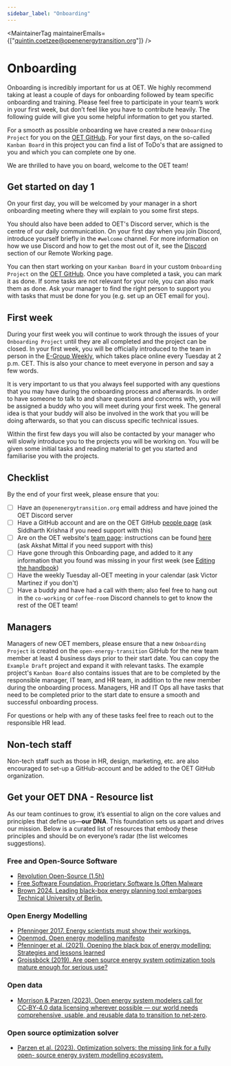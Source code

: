 ```yaml
---
sidebar_label: "Onboarding"
---
```



<MaintainerTag maintainerEmails={["quintin.coetzee@openenergytransition.org"]} />

# Onboarding

Onboarding is incredibly important for us at OET. We highly recommend taking at least a couple of days for onboarding followed by team specific onboarding and training. 
Please feel free to participate in your team’s work in your first week, but don’t feel like you have to contribute heavily. 
The following guide will give you some helpful information to get you started. 

For a smooth as possible onboarding we have created a new `Onboarding Project` for you on the [OET GitHub](https://github.com/orgs/open-energy-transition/projects).
For your first days, on the so-called `Kanban Board` in this project you can find a list of ToDo's that are assigned to you and which you can complete one by one.

We are thrilled to have you on board, welcome to the OET team!

## Get started on day 1

On your first day, you will be welcomed by your manager in a short onboarding meeting where they will explain to you some first steps.

You should also have been added to OET's Discord server, which is the centre of our daily communication. 
On your first day when you join Discord, introduce yourself briefly in the `#welcome` channel.
For more information on how we use Discord and how to get the most out of it, see the [Discord](docs/Company/RemoteWorking.mdx#discord) section of our Remote Working page.

You can then start working on your `Kanban Board` in your custom `Onboarding Project` on the [OET GitHub](https://github.com/orgs/open-energy-transition/projects).
Once you have completed a task, you can mark it as done. If some tasks are not relevant for your role, you can also mark them as done.
Ask your manager to find the right person to support you with tasks that must be done for you (e.g. set up an OET email for you).

## First week

During your first week you will continue to work through the issues of your `Onboarding Project` until they are all completed and the project can be closed.
In your first week, you will be officially introduced to the team in person in the [E-Group Weekly](docs/Company/EGroupWeekly.mdx), which takes place online every Tuesday at 2 p.m. CET.
This is also your chance to meet everyone in person and say a few words.

It is very important to us that you always feel supported with any questions that you may have during the onboarding process and afterwards. 
In order to have someone to talk to and share questions and concerns with, you will be assigned a buddy who you will meet during your first week. 
The general idea is that your buddy will also be involved in the work that you will be doing afterwards, so that you can discuss specific technical issues.

Within the first few days you will also be contacted by your manager who will slowly introduce you to the projects you will be working on. 
You will be given some initial tasks and reading material to get you started and familiarise you with the projects.

## Checklist

By the end of your first week, please ensure that you:
- [ ] Have an `@openenergytransition.org` email address and have joined the OET Discord server
- [ ] Have a GitHub account and are on the OET GitHub [people page](https://github.com/orgs/open-energy-transition/people) (ask Siddharth Krishna if you need support with this)
- [ ] Are on the OET website's [team page](https://openenergytransition.org/about-us.html#team): instructions can be found [here](https://github.com/open-energy-transition/oet-data-bank) (ask Akshat Mittal if you need support with this)
- [ ] Have gone through this Onboarding page, and added to it any information that you found was missing in your first week (see [Editing the handbook](docs/Handbook/EditingTheHandbook.mdx))
- [ ] Have the weekly Tuesday all-OET meeting in your calendar (ask Victor Martinez if you don't)
- [ ] Have a buddy and have had a call with them; also feel free to hang out in the `co-working` or `coffee-room` Discord channels to get to know the rest of the OET team!

## Managers

Managers of new OET members, please ensure that a new `Onboarding Project` is created on the `open-energy-transition` GitHub for the new team member at least 4 business days prior to their start date. 
You can copy the `Example Draft` project and expand it with relevant tasks.
The example project's `Kanban Board` also contains issues that are to be completed by the responsible manager, IT team, and HR team, in addition to the new member during the onboarding process.
Managers, HR and IT Ops all have tasks that need to be completed prior to the start date to ensure a smooth and successful onboarding process. 

For questions or help with any of these tasks feel free to reach out to the responsible HR lead.

## Non-tech staff

Non-tech staff such as those in HR, design, marketing, etc. are also encouraged to set-up a GitHub-account and be added to the OET GitHub organization.


## Get your OET DNA - Resource list
As our team continues to grow, it’s essential to align on the core values and principles that define us—**our DNA**. This foundation sets us apart and drives our mission. Below is a curated list of resources that embody these principles and should be on everyone’s radar (the list welcomes suggestions).

### Free and Open-Source Software
- [Revolution Open-Source (1.5h)](https://www.youtube.com/watch?v=k0RYQVkQmWU)
- [Free Software Foundation. Proprietary Software Is Often Malware](https://www.gnu.org/proprietary/proprietary.html)
- [Brown 2024. Leading black-box energy planning tool embargoes Technical University of Berlin.](https://www.linkedin.com/posts/tom-brown-226b191a0_freethemodels-activity-7265653451135635456-xkQT?)

### Open Energy Modelling
- [Pfenninger 2017. Energy scientists must show their workings.](https://www.nature.com/articles/542393a)
- [Openmod. Open energy modelling manifesto](https://openmod-initiative.org/manifesto.html)
- [Pfenninger et al. (2021). Opening the black box of energy modelling: Strategies and lessons learned](https://www.sciencedirect.com/science/article/pii/S2211467X17300809)
- [Groissböck (2019). Are open source energy system optimization tools mature enough for serious use?](https://www.sciencedirect.com/science/article/abs/pii/S1364032118307743)

### Open data
- [Morrison & Parzen (2023). Open energy system modelers call for CC‑BY‑4.0 data licensing wherever possible — our world needs comprehensive, usable, and reusable data to transition to net‑zero](https://forum.openmod.org/t/open-letter-calling-for-cc-by-4-0-licenses-on-structured-information-describing-energy-systems/3578).

### Open source optimization solver
- [Parzen et al. (2023). Optimization solvers: the missing link for a fully open- source energy system modelling ecosystem.](https://zenodo.org/records/12703174)
